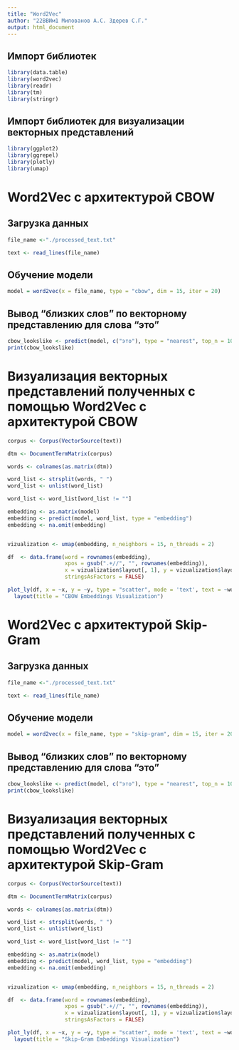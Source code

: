 ```yaml
---
title: "Word2Vec"
author: "22ВВИм1 Милованов А.С. Здерев С.Г."
output: html_document
---
```

## Импорт библиотек
```r
library(data.table) 
library(word2vec) 
library(readr)
library(tm) 
library(stringr) 
```

## Импорт библиотек для визуализации векторных представлений
```r

library(ggplot2) 
library(ggrepel) 
library(plotly) 
library(umap) 
```

# Word2Vec с архитектурой CBOW

## Загрузка данных
```r
file_name <-"./processed_text.txt"

text <- read_lines(file_name) 
```


## Обучение модели
```r
model = word2vec(x = file_name, type = "cbow", dim = 15, iter = 20)
```


## Вывод "близких слов" по векторному представлению для слова "это"
```r
cbow_lookslike <- predict(model, c("это"), type = "nearest", top_n = 10) 
print(cbow_lookslike)
```

 
# Визуализация векторных представлений полученных с помощью Word2Vec с архитектурой CBOW
```r

corpus <- Corpus(VectorSource(text))

dtm <- DocumentTermMatrix(corpus) 

words <- colnames(as.matrix(dtm)) 

word_list <- strsplit(words, " ") 
word_list <- unlist(word_list) 

word_list <- word_list[word_list != ""] 

embedding <- as.matrix(model) 
embedding <- predict(model, word_list, type = "embedding") 
embedding <- na.omit(embedding)


vizualization <- umap(embedding, n_neighbors = 15, n_threads = 2) 

df  <- data.frame(word = rownames(embedding),  
                  xpos = gsub(".+//", "", rownames(embedding)),  
                  x = vizualization$layout[, 1], y = vizualization$layout[, 2],  
                  stringsAsFactors = FALSE) 

plot_ly(df, x = ~x, y = ~y, type = "scatter", mode = 'text', text = ~word) %>% 
  layout(title = "CBOW Embeddings Visualization")
```


# Word2Vec с архитектурой Skip-Gram

## Загрузка данных
```r
file_name <-"./processed_text.txt"

text <- read_lines(file_name) 
```


## Обучение модели
```r
model = word2vec(x = file_name, type = "skip-gram", dim = 15, iter = 20)
```


## Вывод "близких слов" по векторному представлению для слова "это"
```r
cbow_lookslike <- predict(model, c("это"), type = "nearest", top_n = 10) 
print(cbow_lookslike)
```

 
# Визуализация векторных представлений полученных с помощью Word2Vec с архитектурой Skip-Gram

```r

corpus <- Corpus(VectorSource(text))

dtm <- DocumentTermMatrix(corpus) 

words <- colnames(as.matrix(dtm)) 

word_list <- strsplit(words, " ") 
word_list <- unlist(word_list) 

word_list <- word_list[word_list != ""] 

embedding <- as.matrix(model) 
embedding <- predict(model, word_list, type = "embedding") 
embedding <- na.omit(embedding)


vizualization <- umap(embedding, n_neighbors = 15, n_threads = 2) 

df  <- data.frame(word = rownames(embedding),  
                  xpos = gsub(".+//", "", rownames(embedding)),  
                  x = vizualization$layout[, 1], y = vizualization$layout[, 2],  
                  stringsAsFactors = FALSE) 

plot_ly(df, x = ~x, y = ~y, type = "scatter", mode = 'text', text = ~word) %>% 
  layout(title = "Skip-Gram Embeddings Visualization")
```
